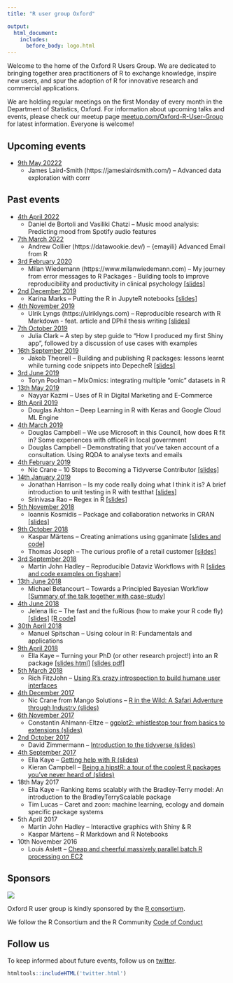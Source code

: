 ```yaml
---
title: "R user group Oxford"

output:
  html_document:
    includes:
      before_body: logo.html
---
```



Welcome to the home of the Oxford R Users Group. We are dedicated to bringing together area practitioners of R to exchange knowledge, inspire new users, and spur the adoption of R for innovative research and commercial applications.

We are holding regular meetings on the first Monday of every month in the Department of Statistics, Oxford. For information about upcoming talks and events, please check our meetup page [meetup.com/Oxford-R-User-Group](https://www.meetup.com/Oxford-R-User-Group/) for latest information. Everyone is welcome! 


## Upcoming events

* [9th May 20222](https://www.meetup.com/Oxford-R-User-Group/events/285366027/)
    * James Laird-Smith (https://jameslairdsmith.com/) -- Advanced data exploration with corrr

## Past events

* [4th April 2022](https://www.meetup.com/Oxford-R-User-Group/events/284932498/)
    * Daniel de Bortoli and Vasiliki Chatzi -- Music mood analysis: Predicting mood from Spotify audio features
* [7th March 2022](https://www.meetup.com/Oxford-R-User-Group/events/284198232/)
    * Andrew Collier (https://datawookie.dev/) -- {emayili} Advanced Email from R
* [3rd February 2020](https://www.meetup.com/Oxford-R-User-Group/events/268293138/)
    * Milan Wiedemann (https://www.milanwiedemann.com) -- My journey from error messages to R Packages - Building tools to improve reproducibility and productivity in clinical psychology [[slides]](https://github.com/r-oxford/r-oxford.github.io/blob/master/slides/2020_02_my_R_journey.pdf)
* [2nd December 2019](https://www.meetup.com/Oxford-R-User-Group/events/266780123/)
    * Karina Marks -- Putting the R in JupyteR notebooks [[slides]](https://github.com/r-oxford/r-oxford.github.io/blob/master/slides/2019_12_R_in_Jupyter.pdf)
* [4th November 2019](https://www.meetup.com/Oxford-R-User-Group/events/266042457/)
    * Ulrik Lyngs (https://ulriklyngs.com) -- Reproducible research with R Markdown - feat. article and DPhil thesis writing [[slides]](https://ulyngs.github.io/rmarkdown-workshop-2019/slides/OxfordRUsers.html)
* [7th October 2019](https://www.meetup.com/Oxford-R-User-Group/events/265179152/)
    * Julia Clark -- A step by step guide to "How I produced my first Shiny app", followed by a discussion of use cases with examples
* [16th September 2019](https://www.meetup.com/Oxford-R-User-Group/events/264518687/)
    * Jakob Theorell -- Building and publishing R packages: lessons learnt while turning code snippets into DepecheR [[slides]](https://github.com/r-oxford/r-oxford.github.io/blob/master/slides/2019_09_building_R_packages.pdf)
* [3rd June 2019](https://www.meetup.com/Oxford-R-User-Group/events/261511338/)
    * Toryn Poolman -- MixOmics: integrating multiple "omic" datasets in R
* [13th May 2019](https://www.meetup.com/Oxford-R-User-Group/events/261038750/)
    * Nayyar Kazmi -- Uses of R in Digital Marketing and E-Commerce
* [8th April 2019](https://www.meetup.com/Oxford-R-User-Group/events/260114923/)
    * Douglas Ashton -- Deep Learning in R with Keras and Google Cloud ML Engine
* [4th March 2019](https://www.meetup.com/Oxford-R-User-Group/events/259122219/)
    * Douglas Campbell -- We use Microsoft in this Council, how does R fit in? Some experiences with officeR in local government
    * Douglas Campbell -- Demonstrating that you’ve taken account of a consultation. Using RQDA to analyse texts and emails
* [4th February 2019](https://www.meetup.com/Oxford-R-User-Group/events/258322778/)
    * Nic Crane -- 10 Steps to Becoming a Tidyverse Contributor [[slides]](https://github.com/r-oxford/r-oxford.github.io/blob/master/slides/2019_02_ten_steps_tidyverse_contributor.pdf)
* [14th January 2019](https://www.meetup.com/Oxford-R-User-Group/events/257706604/)
    * Jonathan Harrison -- Is my code really doing what I think it is? A brief introduction to unit testing in R with testthat [[slides]](https://github.com/shug3502/mathFunctions/blob/master/docs/testthat.pdf)
    * Srinivasa Rao -- Regex in R [[slides]](https://github.com/r-oxford/r-oxford.github.io/blob/master/slides/2019_01_regex/regex.pdf)
* [5th November 2018](https://www.meetup.com/Oxford-R-User-Group/events/255738383/)
    * Ioannis Kosmidis -- Package and collaboration networks in CRAN [[slides]](http://ikosmidis.com/files/ikosmidis_cranly_OxfordRUG_2018.pdf)
* [9th October 2018](https://www.meetup.com/Oxford-R-User-Group/events/255163963/)
    * Kaspar Märtens -- Creating animations using gganimate [[slides and code]](https://github.com/kasparmartens/2018_10_gganimate)
    * Thomas Joseph -- The curious profile of a retail customer [[sildes]](https://github.com/r-oxford/r-oxford.github.io/blob/master/slides/2018_10_Curious_Profile_RetailCustomer.pdf)
* [3rd September 2018](https://www.meetup.com/Oxford-R-User-Group/events/254008320/)
    * Martin John Hadley -- Reproducible Dataviz Workflows with R [[slides and code examples on figshare]](https://figshare.com/articles/Oxford_RUG_Talk_September_2018/7039997)
* [13th June 2018](https://www.meetup.com/Oxford-R-User-Group/events/251043298/)
    * Michael Betancourt -- Towards a Principled Bayesian Workflow [[Summary of the talk together with case-study]](https://betanalpha.github.io/assets/case_studies/principled_bayesian_workflow.html)
* [4th June 2018](https://www.meetup.com/Oxford-R-User-Group/events/250993572/)
    * Jelena Ilic -- The fast and the fuRious (how to make your R code fly) [[slides]](https://github.com/r-oxford/r-oxford.github.io/blob/master/slides/2018_06_speeding_up_R.pdf) [[R code]](https://github.com/r-oxford/r-oxford.github.io/tree/master/slides/2018_06_code)
* [30th April 2018](https://www.meetup.com/Oxford-R-User-Group/events/249326998/)
    * Manuel Spitschan -- Using colour in R: Fundamentals and applications
* [9th April 2018](https://www.meetup.com/Oxford-R-User-Group/events/248767956/)
    * Ella Kaye -- Turning your PhD (or other research project!) into an R package [[slides html]](https://htmlpreview.github.io/?https://raw.githubusercontent.com/r-oxford/r-oxford.github.io/master/slides/2018_04_PhD_to_package.html) [[slides pdf]](https://github.com/r-oxford/r-oxford.github.io/blob/master/slides/2018_04_PhD_to_package.pdf)
* [5th March 2018](https://www.meetup.com/Oxford-R-User-Group/events/247901095/)
    * Rich FitzJohn -- [Using R's crazy introspection to build humane user interfaces](slides/2018_03.pdf)
* [4th December 2017](https://www.meetup.com/Oxford-R-User-Group/events/242617330/)
    * Nic Crane from Mango Solutions -- [R in the Wild: A Safari Adventure through Industry (slides)](slides/2017_12_R_in_the_wild.pdf)
* [6th November 2017](https://www.meetup.com/Oxford-R-User-Group/events/242617326/)
    * Constantin Ahlmann-Eltze -- [ggplot2: whistlestop tour from basics to extensions (slides)](https://github.com/const-ae/ggplot2_basics_to_extensions)
* [2nd October 2017](https://www.meetup.com/Oxford-R-User-Group/events/242617300/)
    * David Zimmermann -- [Introduction to the tidyverse (slides)](https://github.com/r-oxford/r-oxford.github.io/blob/master/slides/2017_10_tidyverse.pdf)
* [4th September 2017](https://www.meetup.com/Oxford-R-User-Group/events/242617284/)
    * Ella Kaye -- [Getting help with R (slides)](https://github.com/r-oxford/r-oxford.github.io/blob/master/slides/getting_help_in_R.pdf)
    * Kieran Campbell -- [Being a hipstR: a tour of the coolest R packages you've never heard of (slides)](https://kieranrcampbell.github.io/blog/files/being-a-hipstr.html)
* 18th May 2017
    * Ella Kaye -- Ranking items scalably with the Bradley-Terry model: An introduction to the BradleyTerryScalable package
    * Tim Lucas -- Caret and zoon: machine learning, ecology and domain specific package systems
* 5th April 2017
    * Martin John Hadley -- Interactive graphics with Shiny & R
    * Kaspar Märtens -- R Markdown and R Notebooks
* 10th November 2016
    * Louis Aslett -- [Cheap and cheerful massively parallel batch R processing on EC2](talks/louis_nov_10.html) 
    


## Sponsors

<div style="width:200px">
![](RConsortium_logo.png)
</div>

<!-- <div style="width:200px"> -->
<!-- ![](mango-solutions.png) -->
<!-- </div> -->


Oxford R user group is kindly sponsored by the [R consortium](https://www.r-consortium.org/). 

We follow the R Consortium and the R Community [Code of Conduct](https://wiki.r-consortium.org/view/R_Consortium_and_the_R_Community_Code_of_Conduct)


## Follow us 

To keep informed about future events, follow us on [twitter](https://twitter.com/rusersoxford).

```r
htmltools::includeHTML('twitter.html')

```


